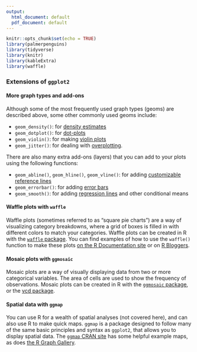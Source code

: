 ```yaml
---
output:
  html_document: default
  pdf_document: default
---
```


```r
knitr::opts_chunk$set(echo = TRUE)
library(palmerpenguins)
library(tidyverse)
library(knitr)
library(kableExtra)
library(waffle)
```

### Extensions of `ggplot2`

#### More graph types and add-ons

Although some of the most frequently used graph types (geoms) are described above, some other commonly used geoms include:

  - `geom_density()`: for [density estimates](https://ggplot2.tidyverse.org/reference/geom_density.html) 
  - `geom_dotplot()`: for [dot-plots](https://ggplot2.tidyverse.org/reference/geom_dotplot.html?q=dotplot)
  - `geom_violin()`: for making [violin plots](https://ggplot2.tidyverse.org/reference/geom_violin.html)
  - `geom_jitter()`: for dealing with [overplotting](https://ggplot2.tidyverse.org/reference/geom_jitter.html).

There are also many extra add-ons (layers) that you can add to your plots using the following functions:

  - `geom_abline()`, `geom_hline()`, `geom_vline()`: for adding [customizable reference lines](https://ggplot2.tidyverse.org/reference/geom_abline.html?q=geom%20_%20hli#arguments)
  - `geom_errorbar()`: for adding [error bars](https://ggplot2.tidyverse.org/reference/geom_linerange.html)
  - `geom_smooth()`: for adding [regression lines](https://ggplot2.tidyverse.org/reference/geom_smooth.html?q=smooth) and other conditional means
  
#### Waffle plots with `waffle`

Waffle plots (sometimes referred to as "square pie charts") are a way of visualizing category breakdowns, where a grid of boxes is filled in with different colors to match your categories. Waffle plots can be created in R with the [`waffle` package](https://cran.r-project.org/web/packages/waffle/waffle.pdf). You can find examples of how to use the `waffle()` function to make these plots [on the R Documentation site](https://www.rdocumentation.org/packages/waffle/versions/0.7.0/topics/waffle) or on [R Bloggers](https://www.r-bloggers.com/2015/03/making-waffle-charts-in-r-with-the-new-waffle-package/).

#### Mosaic plots with `ggmosaic`

Mosaic plots are a way of visually displaying data from two or more categorical variables. The area of cells are used to show the frequency of observations. Mosaic plots can be created in R with the [`ggmosaic` package](https://cran.r-project.org/web/packages/ggmosaic/vignettes/ggmosaic.html), or the [vcd package](https://r-graphics.org/recipe-miscgraph-mosaic). 

#### Spatial data with `ggmap`

You can use R for a wealth of spatial analyses (not covered here), and can also use R to make quick maps. `ggmap` is a package designed to follow many of the same basic principles and syntax as `ggplot2`, that allows you to display spatial data. The [`ggmap` CRAN site](https://cran.r-project.org/web/packages/ggmap/readme/README.html) has some helpful example maps, as does [the R Graph Gallery](https://www.r-graph-gallery.com/324-map-background-with-the-ggmap-library.html).